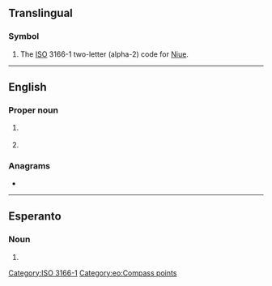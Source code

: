 {{also|Appendix:Variations of "nu"}}
==Translingual==

===Symbol===
{{head|mul|symbol}}

# The [[ISO]] 3166-1 two-letter (alpha-2) code for [[Niue]].

[[Category:ISO 3166-1]]

----

==English==

===Proper noun===
{{en-proper noun}}

# {{abbreviation of|en|Nunavut|nodot=1}} {{qual|a territory of [[Canada]]}}
#: {{coordinate terms|en|AB|BC|MB|NB|NL|NS|NT|ON|PE|QC|SK|YT}}
# {{abbreviation of|en|Nuoro|nodot=1}} {{qual|Italian city in Sardegna}}

===Anagrams===
* {{anagrams|en|a=nu|'un|-un-|UN|Un|un|un-}}

----

==Esperanto==

===Noun===
{{head|eo|noun}}

# {{abbreviation of|eo|norduesto||northwest}}

[[Category:eo:Compass points]]